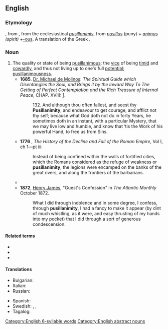 ==English==

===Etymology===
{{root|en|ine-pro|*peh₂w-}}
{{suffix|en|pusillanimous|alt1=pusillanim(ous)|ity}}, from {{uder|en|frm|pusillanimité}}, from the ecclesiastical {{uder|en|la|-}} ''[[pusillanimis]]'', from ''[[pusillus]]'' (puny) + ''[[animus]] (spirit) + ''[[-ous]]. A translation of the Greek {{m|grc|ὀλιγόψυχος||faint-hearted}}.

===Noun===
{{en-noun|~}}

# The quality or state of being [[pusillanimous]]; the [[vice]] of being [[timid]] and [[cowardly]], and thus not living up to one's full [[potential]]; [[pusillanimousness]].
#* '''1685'''. [[w:Miguel de Molinos|Dr. Michael de Molinos]]: ''The Spiritual Guide which Disentangles the Soul, and Brings it by the Inward Way To The Getting of Perfect Contemplation and the Rich Treasure of Internal Peace'', CHAP. XVIII: [http://www.ccel.org/ccel/molinos/guide.html].
#*: 132. And although thou often fallest, and seest thy '''Pusillanimity''', and endeavour to get courage, and afflict not thy self; because what God doth not do in forty Years, he sometimes doth in an instant, with a particular Mystery, that we may live low and humble, and know that ‘tis the Work of his powerful Hand, to free us from Sins.
#* '''1776''' {{w|Edward Gibbon}}, ''The History of the Decline and Fall of the Roman Empire'', Vol I, ch 1—pt iii:
#*: Instead of being confined within the walls of fortified cities, which the Romans considered as the refuge of weakness or '''pusillanimity''', the legions were encamped on the banks of the great rivers, and along the frontiers of the barbarians.
#* {{RQ:Irving History of New York|passage=their hectorings against an absent enemy, and their '''pusillanimity''' on his approach}}
#* '''1872''', [[w:Henry James|Henry James]], "Guest's Confession" in ''The Atlantic Monthly'' October 1872.
#*: What I did through indolence and in some degree, I confess, through '''pusillanimity''', I had a fancy to make it appear (by dint of much whistling, as it were, and easy thrusting of my hands into my pocket) that I did through a sort of generous condescension.

====Related terms====
* {{l|en|pusillanimous}}
* {{l|en|pusillanimousness}}
* {{l|en|faint-heartedness}}

====Translations====
{{trans-top|being timid}}
* Bulgarian: {{t+|bg|малодушие|n}}
* Italian: {{t+|it|pusillanimità|f}}
* Russian: {{t+|ru|малоду́шие|n}}
{{trans-mid}}
* Spanish: {{t+|es|pusilanimidad|f}}
* Swedish: {{t+|sv|räddhåga}}, {{t|sv|smomodighet}}, {{t+|sv|försagdhet}}
* Tagalog: {{t|tl|kahinaang loob}}
{{trans-bottom}}

[[Category:English 6-syllable words]]
[[Category:English abstract nouns]]
{{C|en|Fear}}